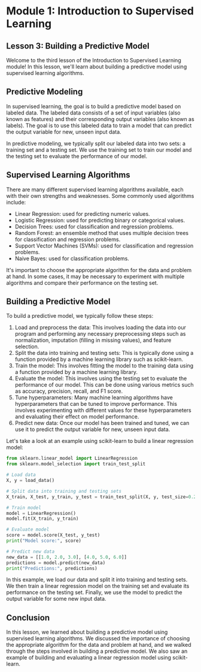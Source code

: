 # Module 1: Introduction to Supervised Learning

## Lesson 3: Building a Predictive Model

Welcome to the third lesson of the Introduction to Supervised Learning module! In this lesson, we'll learn about building a predictive model using supervised learning algorithms.

## Predictive Modeling

In supervised learning, the goal is to build a predictive model based on labeled data. The labeled data consists of a set of input variables (also known as features) and their corresponding output variables (also known as labels). The goal is to use this labeled data to train a model that can predict the output variable for new, unseen input data.

In predictive modeling, we typically split our labeled data into two sets: a training set and a testing set. We use the training set to train our model and the testing set to evaluate the performance of our model.

## Supervised Learning Algorithms

There are many different supervised learning algorithms available, each with their own strengths and weaknesses. Some commonly used algorithms include:

- Linear Regression: used for predicting numeric values.
- Logistic Regression: used for predicting binary or categorical values.
- Decision Trees: used for classification and regression problems.
- Random Forest: an ensemble method that uses multiple decision trees for classification and regression problems.
- Support Vector Machines (SVMs): used for classification and regression problems.
- Naive Bayes: used for classification problems.

It's important to choose the appropriate algorithm for the data and problem at hand. In some cases, it may be necessary to experiment with multiple algorithms and compare their performance on the testing set.

## Building a Predictive Model

To build a predictive model, we typically follow these steps:

1. Load and preprocess the data: This involves loading the data into our program and performing any necessary preprocessing steps such as normalization, imputation (filling in missing values), and feature selection.
2. Split the data into training and testing sets: This is typically done using a function provided by a machine learning library such as scikit-learn.
3. Train the model: This involves fitting the model to the training data using a function provided by a machine learning library.
4. Evaluate the model: This involves using the testing set to evaluate the performance of our model. This can be done using various metrics such as accuracy, precision, recall, and F1 score.
5. Tune hyperparameters: Many machine learning algorithms have hyperparameters that can be tuned to improve performance. This involves experimenting with different values for these hyperparameters and evaluating their effect on model performance.
6. Predict new data: Once our model has been trained and tuned, we can use it to predict the output variable for new, unseen input data.

Let's take a look at an example using scikit-learn to build a linear regression model:

```python
from sklearn.linear_model import LinearRegression
from sklearn.model_selection import train_test_split

# Load data
X, y = load_data()

# Split data into training and testing sets
X_train, X_test, y_train, y_test = train_test_split(X, y, test_size=0.2)

# Train model
model = LinearRegression()
model.fit(X_train, y_train)

# Evaluate model
score = model.score(X_test, y_test)
print("Model score:", score)

# Predict new data
new_data = [[1.0, 2.0, 3.0], [4.0, 5.0, 6.0]]
predictions = model.predict(new_data)
print("Predictions:", predictions)
```

In this example, we load our data and split it into training and testing sets. We then train a linear regression model on the training set and evaluate its performance on the testing set. Finally, we use the model to predict the output variable for some new input data.

## Conclusion

In this lesson, we learned about building a predictive model using supervised learning algorithms. We discussed the importance of choosing the appropriate algorithm for the data and problem at hand, and we walked through the steps involved in building a predictive model. We also saw an example of building and evaluating a linear regression model using scikit-learn.